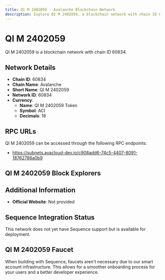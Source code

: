 ```yaml
--- 
title: QI M 2402059 - Avalanche Blockchain Network
description: Explore QI M 2402059, a blockchain network with chain ID 60834. Learn about its native currency, QI M 2402059 Token, and how to interact with the network.
---
```


# QI M 2402059

QI M 2402059 is a blockchain network with chain ID 60834.

## Network Details

- **Chain ID**: 60834
- **Chain Name**: Avalanche
- **Short Name**: QI M 2402059
- **Network ID**: 60834
- **Currency**: 
  - **Name**: QI M 2402059 Token
  - **Symbol**: ACI
  - **Decimals**: 18

## RPC URLs

QI M 2402059 can be accessed through the following RPC endpoints:

- https://subnets.avacloud-dev.io/c908add6-74c5-4407-8091-18762786a0b9

## QI M 2402059 Block Explorers



## Additional Information

- **Official Website**: Not provided

## Sequence Integration Status

This network does not yet have Sequence support but is available for deployment.

## QI M 2402059 Faucet

When building with Sequence, faucets aren't necessary due to our smart account infrastructure. This allows for a smoother onboarding process for your users and a better developer experience.
